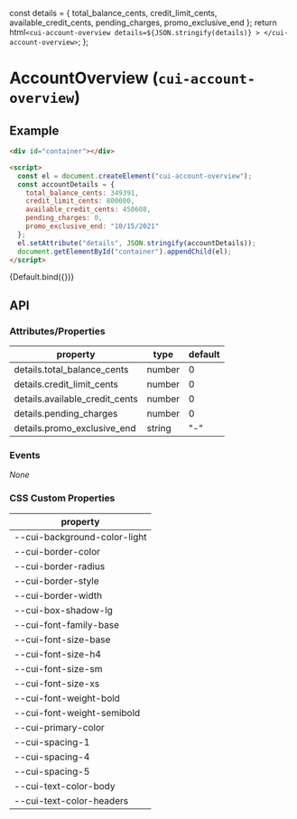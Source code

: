 
<Meta
  title="Components/AccountOverview"
  component="cui-account-overview"
/>

  const details = {
    total_balance_cents,
    credit_limit_cents,
    available_credit_cents,
    pending_charges,
    promo_exclusive_end
  };
  return html`
    <cui-account-overview
      details=${JSON.stringify(details)}
    >
    </cui-account-overview>
  `;
};

# AccountOverview (`cui-account-overview`)

## Example

```html
<div id="container"></div>

<script>
  const el = document.createElement("cui-account-overview");
  const accountDetails = {
    total_balance_cents: 349391,
    credit_limit_cents: 800000,
    available_credit_cents: 450608,
    pending_charges: 0,
    promo_exclusive_end: "10/15/2021"
  };
  el.setAttribute("details", JSON.stringify(accountDetails));
  document.getElementById("container").appendChild(el);
</script>
```

<Canvas>
  <Story name="Default" args={{
    total_balance_cents: 349392,
    credit_limit_cents: 800000,
    available_credit_cents: 450608,
    pending_charges: 0,
    promo_exclusive_end: "10/15/2021"
  }}>
      {Default.bind({})}
  </Story>
</Canvas>

## API

### Attributes/Properties

| property | type | default |
| -------- | ---- | ------- |
| details.total_balance_cents | number | 0 | 
| details.credit_limit_cents | number | 0 |
| details.available_credit_cents | number | 0 |
| details.pending_charges | number | 0 |
| details.promo_exclusive_end | string | "-" |

### Events

*None*

### CSS Custom Properties

| property |
| -------- |
| --cui-background-color-light |
| --cui-border-color |
| --cui-border-radius |
| --cui-border-style |
| --cui-border-width |
| --cui-box-shadow-lg |
| --cui-font-family-base |
| --cui-font-size-base |
| --cui-font-size-h4 |
| --cui-font-size-sm |
| --cui-font-size-xs |
| --cui-font-weight-bold |
| --cui-font-weight-semibold |
| --cui-primary-color |
| --cui-spacing-1 |
| --cui-spacing-4 |
| --cui-spacing-5 |
| --cui-text-color-body |
| --cui-text-color-headers |


